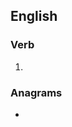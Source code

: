 ==English==

===Verb===
{{head|en|verb form}}

# {{en-past of|regrade}}

===Anagrams===
* {{anagrams|en|a=addeegrr|degrader|regarded}}